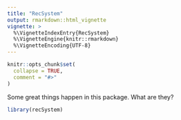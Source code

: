 ```yaml
---
title: "RecSystem"
output: rmarkdown::html_vignette
vignette: >
  %\VignetteIndexEntry{RecSystem}
  %\VignetteEngine{knitr::rmarkdown}
  %\VignetteEncoding{UTF-8}
---
```


```r
knitr::opts_chunk$set(
  collapse = TRUE,
  comment = "#>"
)
```

Some great things happen in this package. What are they?

```r
library(recSystem)
```
